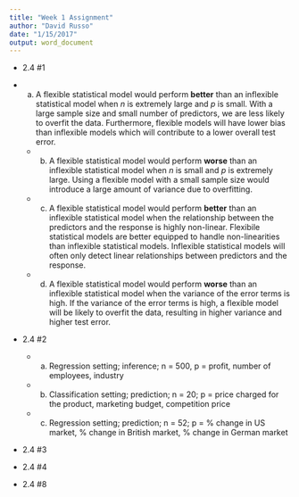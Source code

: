 ```yaml
---
title: "Week 1 Assignment"
author: "David Russo"
date: "1/15/2017"
output: word_document
---
```


* 2.4 #1

+ a. A flexible statistical model would perform           **better** than an inflexible statistical model when    *n* is extremely large and *p* is small. With a large   sample size and small number of predictors, we are less likely to overfit the data. Furthermore, flexible models will have lower bias than inflexible models which will contribute to a lower overall test error. 

  + b. A flexible statistical model would perform           **worse** than an inflexible statistical model when     *n* is small and *p* is extremely large. Using a flexible model with a small sample size would introduce a large amount of variance due to overfitting. 

  + c. A flexible statistical model would perform           **better** than an inflexible statistical model when the relationship between the predictors and the response is highly non-linear. Flexibile statistical models are better equipped to handle non-linearities than inflexible statistical models. Inflexible statistical models will often only detect linear relationships between predictors and the response. 

  + d. A flexible statistical model would perform           **worse** than an inflexible statistical model when the variance of the error terms is high. If the variance of the error terms is high, a flexible model will be likely to overfit the data, resulting in higher variance and higher test error. 

* 2.4 #2

  + a. Regression setting; inference; n = 500, p = profit, number of employees, industry
  
  + b. Classification setting; prediction; n = 20; p = price charged for the product, marketing budget, competition price
  
  + c. Regression setting; prediction; n = 52; p = % change in US market, % change in British market, % change in German market

* 2.4 #3

* 2.4 #4

* 2.4 #8
